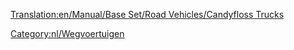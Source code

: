 [[Translation:en/Manual/Base Set/Road Vehicles/Candyfloss Trucks]]

{{nl/Wegvoertuig|name     = MightyMover Suikerspintruck
  |img      =en/CandyflossTruck.png|price    = £4.797 (€ 9.594)
  |speed    = 30 mph (48 km/h)
  |annual   = £421 (€ 842)
  |designed = 1935
  |life     = 15
  |capacity = 17 ton [[nl/Manual/Base Set/Cargos/Suikerspin|suikerspinnen]]
}}
{{nl/Wegvoertuig|name     = Powernaught Suikerspintruck
  |img      =en/CandyflossTruck.png|price    = £6.027 (€ 12.054)
  |speed    = 55 mph (88 km/h)
  |annual   = £787 (€ 1.574)
  |designed = 1976
  |life     = 15
  |capacity = 19 ton [[nl/Manual/Base Set/Cargos/Suikerspin|suikerspinnen]]
}}
{{nl/Wegvoertuig|name     = Wizzowow Suikerspintruck
  |img      =en/CandyflossTruck.png|price    = £6.437 (€ 12.874)
  |speed    = 70 mph (112 km/h)
  |annual   = £1.125 (€ 2.250)
  |designed = 2013
  |life     = 15
  |capacity = 22 ton [[nl/Manual/Base Set/Cargos/Suikerspin|suikerspinnen]]
}}
[[Category:nl/Wegvoertuigen]]